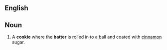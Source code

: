 ==English==
{{wikipedia}}
==Noun==
{{en-noun}}

# A '''cookie''' where the '''batter''' is rolled in to a ball and coated with [[cinnamon]] sugar.